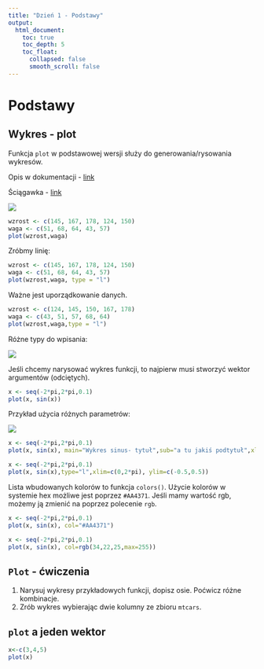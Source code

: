 ```yaml
---
title: "Dzień 1 - Podstawy"
output:
  html_document:
    toc: true
    toc_depth: 5
    toc_float:
      collapsed: false
      smooth_scroll: false
---
```

<style type="text/css">
.title {
  display: none;
}

.table {
    width:70%;
}

#getting-started img {
  margin-right: 10px;
}

</style>



# Podstawy

## Wykres - plot

Funkcja `plot` w podstawowej wersji służy do generowania/rysowania wykresów.

Opis w dokumentacji - [link](https://www.rdocumentation.org/packages/graphics/versions/3.5.1/topics/plot)

Ściągawka - [link](http://www.gastonsanchez.com/visually-enforced/resources/2015/09/22/R-cheat-sheet-graphical-parameters/)


![](rys1.png)

```r
wzrost <- c(145, 167, 178, 124, 150)
waga <- c(51, 68, 64, 43, 57)
plot(wzrost,waga)
```

Zróbmy linię:

```r
wzrost <- c(145, 167, 178, 124, 150)
waga <- c(51, 68, 64, 43, 57)
plot(wzrost,waga, type = "l")
```

Ważne jest uporządkowanie danych.
```r
wzrost <- c(124, 145, 150, 167, 178)
waga <- c(43, 51, 57, 68, 64)
plot(wzrost,waga,type = "l")
```

Różne typy do wpisania:

![](rys8.png)

Jeśli chcemy narysować wykres funkcji, to najpierw musi stworzyć wektor argumentów (odciętych).
```r
x <- seq(-2*pi,2*pi,0.1)
plot(x, sin(x))
```

Przykład użycia różnych parametrów:

![](rys3.png)

```r
x <- seq(-2*pi,2*pi,0.1)
plot(x, sin(x), main="Wykres sinus- tytuł",sub="a tu jakiś podtytuł",xlab="tu mamy x",ylab="tu mamy sinus",type="l",col="blue")
```

```r
x <- seq(-2*pi,2*pi,0.1)
plot(x, sin(x),type="l",xlim=c(0,2*pi), ylim=c(-0.5,0.5))
```

Lista wbudowanych kolorów to funkcja `colors()`.
Użycie kolorów w systemie hex możliwe jest poprzez `#AA4371`.
Jeśli mamy wartość rgb, możemy ją zmienić na poprzez polecenie `rgb`.
```r
x <- seq(-2*pi,2*pi,0.1)
plot(x, sin(x), col="#AA4371")
```
```r
x <- seq(-2*pi,2*pi,0.1)
plot(x, sin(x), col=rgb(34,22,25,max=255))
```

## `Plot` - ćwiczenia

1. Narysuj wykresy przykładowych funkcji, dopisz osie. Poćwicz różne kombinacje.
2. Zrób wykres wybierając dwie kolumny ze zbioru `mtcars`.

## `plot` a jeden wektor

```r
x<-c(3,4,5)
plot(x)
```
